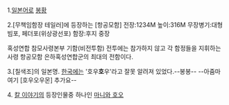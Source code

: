 1.[[일본어]]로 [[봉황]]

2.[무책임함장 테일러]에 등장하는 [항공모함]
전장:1234M
높이:316M
무장병기:대형 빔포, 페더포(위상광선포)
함장:후지 중장

혹성연합 참모사령본부 기함(비전투함)
전투에는 참가하지 않고 각 함정들을 지휘하는 사령 항공모함
은하혹성연합군의 최대의 전함이다.

3.[칠색조]의 일본명. [[한국]]에는 '호우'''호'''우'라고 잘못 알려져 있었다.--봉봉-- --아줌마 여기 [호우오우몬] 추가요--

4. [[칼 이야기]]의 등장인물중 하나인 [[마니와 호오]]
